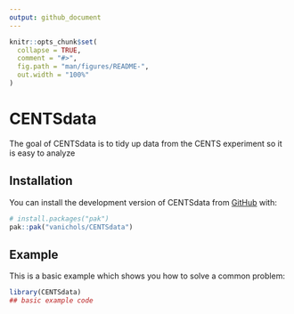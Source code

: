```yaml
---
output: github_document
---
```


<!-- README.md is generated from README.Rmd. Please edit that file -->

```r
knitr::opts_chunk$set(
  collapse = TRUE,
  comment = "#>",
  fig.path = "man/figures/README-",
  out.width = "100%"
)
```

# CENTSdata

<!-- badges: start -->
<!-- badges: end -->

The goal of CENTSdata is to tidy up data from the CENTS experiment so it is easy to analyze

## Installation

You can install the development version of CENTSdata from [GitHub](https://github.com/) with:

``` r
# install.packages("pak")
pak::pak("vanichols/CENTSdata")
```

## Example

This is a basic example which shows you how to solve a common problem:

```r
library(CENTSdata)
## basic example code

```

